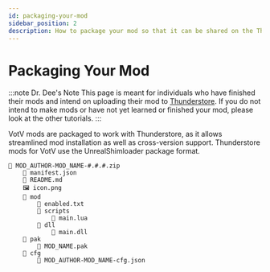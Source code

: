 ```yaml
---
id: packaging-your-mod
sidebar_position: 2
description: How to package your mod so that it can be shared on the Thunderstore website
---
```


# Packaging Your Mod

:::note Dr. Dee's Note
This page is meant for individuals who have finished their mods and intend on uploading their mod to <ins>Thunderstore</ins>. If you do not intend to make mods or have not yet learned or finished your mod, please look at the other tutorials.
:::

VotV mods are packaged to work with Thunderstore, as it allows streamlined mod installation as well as cross-version support. Thunderstore mods for VotV use the UnrealShimloader package format.

```
📁 MOD_AUTHOR-MOD_NAME-#.#.#.zip
    📄 manifest.json
    📄 README.md
    🖼️ icon.png
    📁 mod
        📄 enabled.txt
        📁 scripts
            📄 main.lua
        📁 dll
            📄 main.dll
    📁 pak
        📄 MOD_NAME.pak
    📁 cfg
        📄 MOD_AUTHOR-MOD_NAME-cfg.json
```
